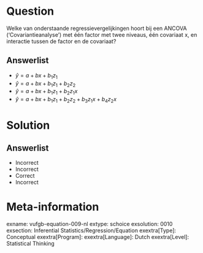 Question
========

Welke van onderstaande regressievergelijkingen hoort bij een ANCOVA (‘Covariantieanalyse’) met één factor met twee niveaus, één covariaat x, en interactie tussen de factor en de covariaat?
  
Answerlist
----------
* $\hat{y} = a+bx+b_{1}z_{1}$
* $\hat{y} = a+bx+b_{1}z_{1}+b_{2}z_{2}$
* $\hat{y} = a+bx+b_{1}z_{1}+b_{2}z_{1}x$
* $\hat{y} = a+bx+b_{1}z_{1}+b_{2}z_{2}+b_{3}z_{1}x+b_{4}z_{2}x$

Solution
========

Answerlist
----------
* Incorrect
* Incorrect
* Correct
* Incorrect

Meta-information
================
exname: vufgb-equation-009-nl
extype: schoice
exsolution: 0010
exsection: Inferential Statistics/Regression/Equation
exextra[Type]: Conceptual
exextra[Program]: 
exextra[Language]: Dutch
exextra[Level]: Statistical Thinking
